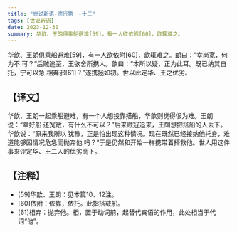 ```yaml
---
title: "世说新语-德行第一-十三"
tags: [世说新语]
date: 2023-12-30
summary: 华歆、王朗俱乘船避难[59]，有一人欲依附[60]，歆辄难之。
---
```


华歆、王朗俱乘船避难[59]，有一人欲依附[60]，歆辄难之。朗曰：“幸尚宽，何为不
可？”后贼追至，王欲舍所携人。歆曰：“本所以疑，正为此耳。既已纳其自托，宁可以急
相弃邪[61]？”遂携拯如初。世以此定华、王之优劣。

## 【译文】

华歆、王朗一起乘船避难，有一个人想投靠搭船，华歆则觉得很为难。王朗说：“幸好船
还宽敞，有什么不可以？”后来贼寇追来，王朗想把搭船的人丢下。华歆说：“原来我所以
犹豫，正是怕出现这种情况。现在既然已经接纳他托身，难道能够因情况危急而抛弃他
吗？”于是仍然和开始一样携带着搭救他。世人用这件事来评定华、王二人的优劣高下。

## 【注释】

- [59]华歆、王朗：见本篇10、12注。
- [60]依附：依靠，依托。此指搭载船。
- [61]相弃：抛弃他。相，置于动词前，起替代宾语的作用，此处相当于代词“他”。
